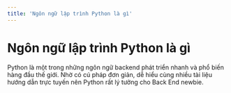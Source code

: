 ```yaml
---
title: 'Ngôn ngữ lập trình Python là gì'
---
```


# Ngôn ngữ lập trình Python là gì

Python là một trong những ngôn ngữ backend phát triển nhanh và phổ biến hàng đầu thế giới. Nhờ có cú pháp đơn giản, dễ hiểu cùng nhiều tài liệu hướng dẫn trực tuyến nên Python rất lý tưởng cho Back End newbie.
